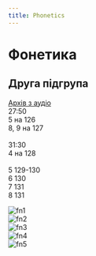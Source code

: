 ```yaml
---
title: Phonetics
---
```


# Фонетика

## Друга підгрупа

[Архів з аудіо](https://drive.google.com/drive/mobile/folders/1wS6gswOli-StjoNAvlZ7RwPoZV7mU7x8) \
27:50 \
5 на 126 \
8, 9 на 127 \
 \
31:30 \
4 на 128 \
 \
5 129-130 \
6 130 \
7 131 \
8 131

![fn1](/img/fn2_1.jpg) \
![fn2](/img/fn2_2.jpg) \
![fn3](/img/fn2_3.jpg) \
![fn4](/img/fn2_4.jpg) \
![fn5](/img/fn2_5.jpg)
